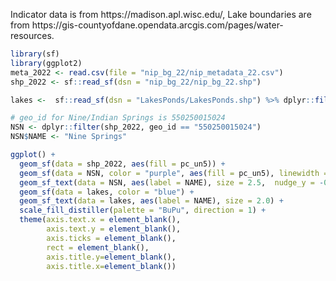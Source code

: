 Indicator data is from https://madison.apl.wisc.edu/, Lake boundaries are from https://gis-countyofdane.opendata.arcgis.com/pages/water-resources.

```r
library(sf)
library(ggplot2)
meta_2022 <- read.csv(file = "nip_bg_22/nip_metadata_22.csv")
shp_2022 <- sf::read_sf(dsn = "nip_bg_22/nip_bg_22.shp")

lakes <-  sf::read_sf(dsn = "LakesPonds/LakesPonds.shp") %>% dplyr::filter(HYDTYPE == "Lake") %>% dplyr::filter(NAME %in% c("Lake Mendota", "Lake Monona", "Lake Wingra")) %>% head(-1)

# geo_id for Nine/Indian Springs is 550250015024
NSN <- dplyr::filter(shp_2022, geo_id == "550250015024")
NSN$NAME <- "Nine Springs"

ggplot() +
  geom_sf(data = shp_2022, aes(fill = pc_un5)) + 
  geom_sf(data = NSN, color = "purple", aes(fill = pc_un5), linewidth = 1) +
  geom_sf_text(data = NSN, aes(label = NAME), size = 2.5,  nudge_y = -0.012) +
  geom_sf(data = lakes, color = "blue") +
  geom_sf_text(data = lakes, aes(label = NAME), size = 2.0) +
  scale_fill_distiller(palette = "BuPu", direction = 1) +
  theme(axis.text.x = element_blank(),
        axis.text.y = element_blank(),
        axis.ticks = element_blank(),
        rect = element_blank(),
        axis.title.y=element_blank(),
        axis.title.x=element_blank())
```
